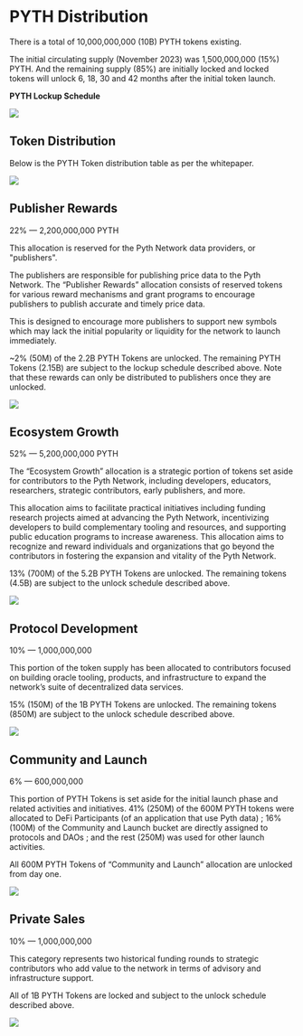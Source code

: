 # PYTH Distribution

There is a total of 10,000,000,000 (10B) PYTH tokens existing.

The initial circulating supply (November 2023) was 1,500,000,000 (15%) PYTH. And the remaining supply (85%) are initially locked and locked tokens will unlock 6, 18, 30 and 42 months after the initial token launch.

**PYTH Lockup Schedule**

![](../../images/token/Pyth_Lockup_Schedule.png)

## Token Distribution

Below is the PYTH Token distribution table as per the whitepaper.

![](../../images/token/Token_breakdown.png)

## Publisher Rewards

22% — 2,200,000,000 PYTH

This allocation is reserved for the Pyth Network data providers, or "publishers".

The publishers are responsible for publishing price data to the Pyth Network. The “Publisher Rewards” allocation consists of reserved tokens for various reward mechanisms and grant programs to encourage publishers to publish accurate and timely price data.

This is designed to encourage more publishers to support new symbols which may lack the initial popularity or liquidity for the network to launch immediately.

~2% (50M) of the 2.2B PYTH Tokens are unlocked. The remaining PYTH Tokens (2.15B) are subject to the lockup schedule described above. Note that these rewards can only be distributed to publishers once they are unlocked.

![](../../images/token/PYTH_Publisher_Rewards_Lockup_Schedule.png)

## Ecosystem Growth

52% — 5,200,000,000 PYTH

The “Ecosystem Growth” allocation is a strategic portion of tokens set aside for contributors to the Pyth Network, including developers, educators, researchers, strategic contributors, early publishers, and more.

This allocation aims to facilitate practical initiatives including funding research projects aimed at advancing the Pyth Network, incentivizing developers to build complementary tooling and resources, and supporting public education programs to increase awareness. This allocation aims to recognize and reward individuals and organizations that go beyond the contributors in fostering the expansion and vitality of the Pyth Network.

13% (700M) of the 5.2B PYTH Tokens are unlocked. The remaining tokens (4.5B) are subject to the unlock schedule described above.

![](../../images/token/PYTH_Ecosystem_Growth_Lockup_Schedule.png)

## Protocol Development

10% — 1,000,000,000

This portion of the token supply has been allocated to contributors focused on building oracle tooling, products, and infrastructure to expand the network’s suite of decentralized data services.

15% (150M) of the 1B PYTH Tokens are unlocked. The remaining tokens (850M) are subject to the unlock schedule described above.

![](../../images/token/PYTH_Protocol_Development_Lockup_Schedule.png)

## Community and Launch

6% — 600,000,000

This portion of PYTH Tokens is set aside for the initial launch phase and related activities and initiatives. 41% (250M) of the 600M PYTH tokens were allocated to DeFi Participants (of an application that use Pyth data) ; 16% (100M) of the Community and Launch bucket are directly assigned to protocols and DAOs ; and the rest (250M) was used for other launch activities.

All 600M PYTH Tokens of “Community and Launch” allocation are unlocked from day one.

![](../../images/token/PYTH_Community_Launch_Lockup_Schedule.png)

## Private Sales

10% — 1,000,000,000

This category represents two historical funding rounds to strategic contributors who add value to the network in terms of advisory and infrastructure support.

All of 1B PYTH Tokens are locked and subject to the unlock schedule described above.

![](../../images/token/PYTH_Private_Sales_Lockup_Schedule.png)
